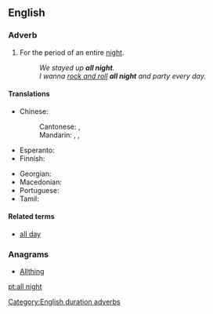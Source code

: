 ==English==

===Adverb===
{{en-adv|head=[[all]] [[night]]|-}}

# For the period of an entire [[night]].
#: ''We stayed up '''all night'''.''
#: ''I wanna [[rock and roll]] '''all night''' and party every day.''

====Translations====
{{trans-top|entire night}}
* Chinese:
*: Cantonese: {{t|yue|成晚|tr=seng4 maan5|sc=Hani}}, {{t|yue|通宵|tr=tung1 siu1|sc=Hani}}
*: Mandarin: {{t+|cmn|整夜|tr=zhěngyè}}, {{t+|cmn|徹夜|tr=chèyè|sc=Hani}}, {{t+|cmn|通宵|tr=tōngxiāo|sc=Hani}}
* Esperanto: {{t|eo|tutnokte}}
* Finnish: {{t+|fi|koko}}
{{trans-mid}}
* Georgian: {{t|ka|მთელი ღამე შეუწყვეტლივ}}
* Macedonian: {{t-needed|mk}}
* Portuguese: {{t|pt|[[a]] [[noite]] [[toda]]/[[inteira]]}}
* Tamil: {{t-needed|ta}}
{{trans-bottom}}

====Related terms====
* [[all day]]

===Anagrams===
* [[Allthing#English|Allthing]]

[[Category:English duration adverbs]]
[[pt:all night]]